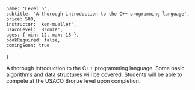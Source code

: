 	name: 'Level 5',
	subtitle: 'A thorough introduction to the C++ programming language',
	price: 500,
	instructor: 'ken-mueller',
	usacoLevel: 'Bronze',
	ages: { min: 12, max: 18 },
	bookRequired: false,
	comingSoon: true
}

A thorough introduction to the C++ programming language. Some basic algorithms and data structures will be covered. Students will be able to compete at the USACO Bronze level upon completion.
